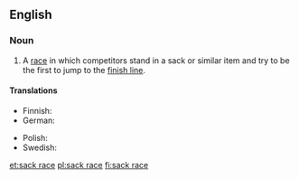 ==English==

===Noun===
{{wikipedia}}
{{en-noun|head=[[sack]] [[race]]}}

# {{context|games|racing|lang=en}} A [[race]] in which competitors stand in a sack or similar item and try to be the first to jump to the [[finish line]].

====Translations====
{{trans-top|type of children's game}}
* Finnish: {{t|fi|pussijuoksu}}
* German: {{t+|de|Sackhüpfen|n}}
{{trans-mid}}
* Polish: {{t+|pl|wyścig w workach|m}}
* Swedish: {{t|sv|säcklöpning|c}}
{{trans-bottom}}

[[et:sack race]]
[[pl:sack race]]
[[fi:sack race]]